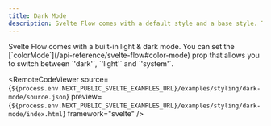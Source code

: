 ```yaml
---
title: Dark Mode
description: Svelte Flow comes with a default style and a base style. This example shows how the base style looks.
---
```



<ExampleLayout>
Svelte Flow comes with a built-in light & dark mode. You can set the [`colorMode`](/api-reference/svelte-flow#color-mode) prop that allows you to switch between `'dark'`, `'light'` and `'system'`.

<RemoteCodeViewer
  source={`${process.env.NEXT_PUBLIC_SVELTE_EXAMPLES_URL}/examples/styling/dark-mode/source.json`}
  preview={`${process.env.NEXT_PUBLIC_SVELTE_EXAMPLES_URL}/examples/styling/dark-mode/index.html`}
  framework="svelte"
/>
</ExampleLayout>

